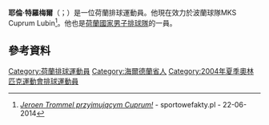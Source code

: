 '''耶倫·特羅梅爾'''（{{lang-nl|Jeroen Trommel}}；{{bd|1980年|8月1日}}）是一位荷蘭排球運動員。他現在效力於波蘭球隊MKS Cuprum Lubin<ref>[http://www.sportowefakty.pl/siatkowka/449167/jeroen-trommel-przyjmujacym-cuprum ''Jeroen Trommel przyjmującym Cuprum!''] {{Wayback|url=http://www.sportowefakty.pl/siatkowka/449167/jeroen-trommel-przyjmujacym-cuprum |date=20141224151047 }} - sportowefakty.pl - 22-06-2014</ref>。他也是[[荷蘭國家男子排球隊|荷蘭國家男子排球隊]]的一員。

==參考資料==
{{reflist}}
{{DEFAULTSORT:Trommel, Jeroen}}
[[Category:荷蘭排球運動員|Category:荷蘭排球運動員]]
[[Category:海爾德蘭省人|Category:海爾德蘭省人]]
[[Category:2004年夏季奧林匹克運動會排球運動員|Category:2004年夏季奧林匹克運動會排球運動員]]